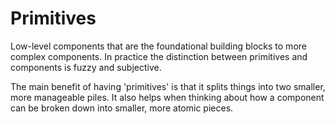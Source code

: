
<Meta title="Primitives/Overview" />

# Primitives

Low-level components that are the foundational building blocks to more complex components.
In practice the distinction between primitives and components is fuzzy and subjective.

The main benefit of having 'primitives' is that it splits things into two smaller, more manageable piles.
It also helps when thinking about how a component can be broken down into smaller, more atomic pieces.
